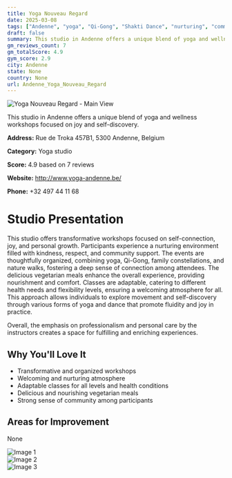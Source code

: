 ```yaml
---
title: Yoga Nouveau Regard
date: 2025-03-08
tags: ["Andenne", "yoga", "Qi-Gong", "Shakti Dance", "nurturing", "community", "Andenne"]  
draft: false
summary: This studio in Andenne offers a unique blend of yoga and wellness workshops focused on joy and self-discovery.
gm_reviews_count: 7
gm_totalScore: 4.9
gym_score: 2.9
city: Andenne
state: None
country: None
url: Andenne_Yoga_Nouveau_Regard
---
```


<div className="aspect-[16/9] relative my-8">
  <img 
    src="https://lh5.googleusercontent.com/p/AF1QipO-YsIsnG4SKFxNRasL0HPtOgdP2oSgQKTKsAU4=w1920-h1080-k-no"
    alt="Yoga Nouveau Regard - Main View"
    className="object-cover absolute inset-0 w-full h-full rounded-lg"
  />
</div>

This studio in Andenne offers a unique blend of yoga and wellness workshops focused on joy and self-discovery.

**Address:** Rue de Troka 457B1, 5300 Andenne, Belgium

**Category:** Yoga studio

**Score:** 4.9 based on 7 reviews

**Website:** http://www.yoga-andenne.be/

**Phone:** +32 497 44 11 68

# Studio Presentation

This studio offers transformative workshops focused on self-connection, joy, and personal growth. Participants experience a nurturing environment filled with kindness, respect, and community support. The events are thoughtfully organized, combining yoga, Qi-Gong, family constellations, and nature walks, fostering a deep sense of connection among attendees. The delicious vegetarian meals enhance the overall experience, providing nourishment and comfort. Classes are adaptable, catering to different health needs and flexibility levels, ensuring a welcoming atmosphere for all. This approach allows individuals to explore movement and self-discovery through various forms of yoga and dance that promote fluidity and joy in practice.

Overall, the emphasis on professionalism and personal care by the instructors creates a space for fulfilling and enriching experiences.

## Why You'll Love It

- Transformative and organized workshops
- Welcoming and nurturing atmosphere
- Adaptable classes for all levels and health conditions
- Delicious and nourishing vegetarian meals
- Strong sense of community among participants

## Areas for Improvement

None

<div className="grid grid-cols-1 xl:grid-cols-2 gap-4 my-8">
<div className="aspect-[4/3] relative"><img src="https://lh5.googleusercontent.com/p/AF1QipMfkZ-SEVXdqe1NU6BWB-BgWDDTDAAISfS0NlUy=w1920-h1080-k-no" alt="Image 1" className="object-cover absolute inset-0 w-full h-full rounded-lg" /></div>
<div className="aspect-[4/3] relative"><img src="https://lh5.googleusercontent.com/p/AF1QipMjtxtwV5mHruO2_tv1UttudHbRizZTROxoUSas=w1920-h1080-k-no" alt="Image 2" className="object-cover absolute inset-0 w-full h-full rounded-lg" /></div>
<div className="aspect-[4/3] relative"><img src="https://streetviewpixels-pa.googleapis.com/v1/thumbnail?panoid=uhImO-QNoPphPEmWArYXoA&cb_client=maps_sv.tactile.gps&w=203&h=100&yaw=135.21974&pitch=0&thumbfov=100" alt="Image 3" className="object-cover absolute inset-0 w-full h-full rounded-lg" /></div>
</div>